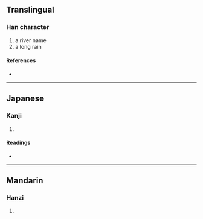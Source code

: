 {{character info/new}}
==Translingual==

===Han character===
{{Han char|rn=85|rad=水|as=10|sn=13|four=38117|canj=EOND|ids=⿰氵氣}}

# a river name
# a long rain

====References====
* {{Han ref|kx=0642.130|dkj=18019|dj=1049.170|hdz=31699.110|uh=6ECA|ud=28362|bh=DE67|bd=56935}}

----

==Japanese==

===Kanji===
{{ja-kanji|grade=|rs=水10}}

# {{defn|lang=ja|sort=水10}}

====Readings====
* {{ja-readings|on=[[き]] (ki), [[け]] (ke), [[けつ]] (ketsu), [[けち]] (kechi)|kun=}}

----

==Mandarin==

===Hanzi===
{{cmn-hanzi|pin=[[xì]] ([[xi4]])|wg=hsi<sup>4</sup>}}

# {{defn|lang=cmn|sort=水10}}